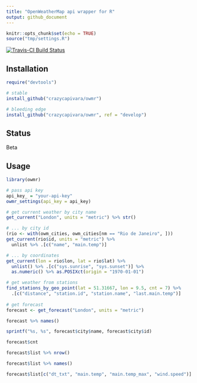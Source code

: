 ```yaml
---
title: "OpenWeatherMap api wrapper for R"
output: github_document
---
```


```r
knitr::opts_chunk$set(echo = TRUE)
source("tmp/settings.R")
```

[![Travis-CI Build Status](https://travis-ci.org/crazycapivara/owmr.svg?branch=master)](https://travis-ci.org/crazycapivara/owmr)

## Installation

```r
require("devtools")

# stable
install_github("crazycapivara/owmr")

# bleeding edge
install_github("crazycapivara/owmr", ref = "develop")
```

## Status

Beta

## Usage

```r
library(owmr)

# pass api key
api_key_ = "your-api-key"
owmr_settings(api_key = api_key)

# get current weather by city name
get_current("London", units = "metric") %>% str()

# ... by city id
(rio <- with(owm_cities, owm_cities[nm == "Rio de Janeiro", ]))
get_current(rio$id, units = "metric") %>%
  unlist %>% .[c("name", "main.temp")]

# ... by coordinates
get_current(lon = rio$lon, lat = rio$lat) %>%
  unlist() %>% .[c("sys.sunrise", "sys.sunset")] %>%
  as.numeric() %>% as.POSIXct(origin = "1970-01-01")

# get weather from stations
find_stations_by_geo_point(lat = 51.31667, lon = 9.5, cnt = 7) %>% 
  .[c("distance", "station.id", "station.name", "last.main.temp")]
  
# get forecast
forecast <- get_forecast("London", units = "metric")

forecast %>% names()

sprintf("%s, %s", forecast$city$name, forecast$city$id)

forecast$cnt

forecast$list %>% nrow()

forecast$list %>% names()

forecast$list[c("dt_txt", "main.temp", "main.temp_max", "wind.speed")] %>% head()

```
